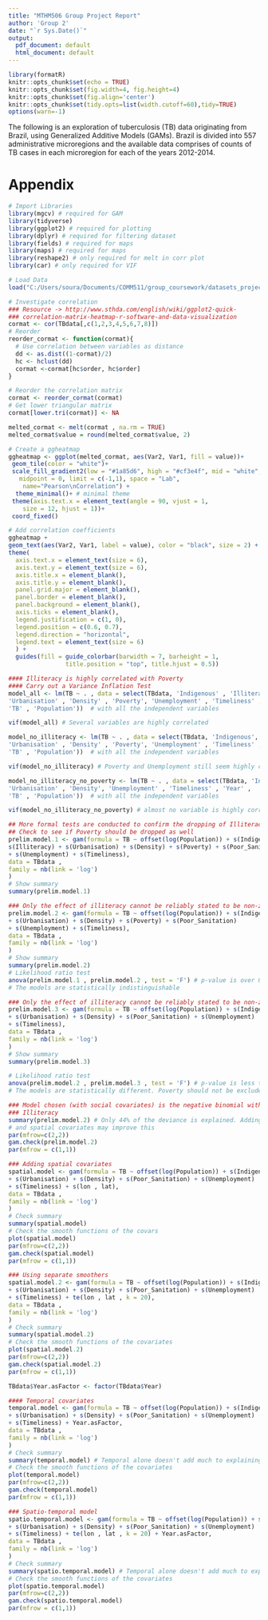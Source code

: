 ```yaml
---
title: "MTHM506 Group Project Report"
author: 'Group 2'
date: "`r Sys.Date()`"
output:
  pdf_document: default
  html_document: default
---
```


```r
library(formatR)
knitr::opts_chunk$set(echo = TRUE)
knitr::opts_chunk$set(fig.width=4, fig.height=4)
knitr::opts_chunk$set(fig.align='center')
knitr::opts_chunk$set(tidy.opts=list(width.cutoff=60),tidy=TRUE)
options(warn=-1)
```

The following is an exploration of tuberculosis (TB) data originating from Brazil, using Generalized
Additive Models (GAMs). Brazil is divided into 557 administrative microregions and the available data
comprises of counts of TB cases in each microregion for each of the years 2012-2014.


# Appendix
```r
# Import Libraries
library(mgcv) # required for GAM 
library(tidyverse) 
library(ggplot2) # required for plotting
library(dplyr) # required for filtering dataset
library(fields) # required for maps
library(maps) # required for maps
library(reshape2) # only required for melt in corr plot
library(car) # only required for VIF

# Load Data
load("C:/Users/soura/Documents/COMM511/group_coursework/datasets_project.RData")

# Investigate correlation
### Resource -> http://www.sthda.com/english/wiki/ggplot2-quick-
### correlation-matrix-heatmap-r-software-and-data-visualization
cormat <- cor(TBdata[,c(1,2,3,4,5,6,7,8)])
# Reorder
reorder_cormat <- function(cormat){
  # Use correlation between variables as distance
  dd <- as.dist((1-cormat)/2)
  hc <- hclust(dd)
  cormat <-cormat[hc$order, hc$order]
}

# Reorder the correlation matrix
cormat <- reorder_cormat(cormat)
# Get lower triangular matrix
cormat[lower.tri(cormat)] <- NA

melted_cormat <- melt(cormat , na.rm = TRUE)
melted_cormat$value = round(melted_cormat$value, 2)

# Create a ggheatmap
ggheatmap <- ggplot(melted_cormat, aes(Var2, Var1, fill = value))+
 geom_tile(color = "white")+
 scale_fill_gradient2(low = "#1a85d6", high = "#cf3e4f", mid = "white", 
   midpoint = 0, limit = c(-1,1), space = "Lab", 
    name="Pearson\nCorrelation") +
  theme_minimal()+ # minimal theme
 theme(axis.text.x = element_text(angle = 90, vjust = 1, 
    size = 12, hjust = 1))+
 coord_fixed()

# Add correlation coefficients
ggheatmap +
geom_text(aes(Var2, Var1, label = value), color = "black", size = 2) +
theme(
  axis.text.x = element_text(size = 6),
  axis.text.y = element_text(size = 6),
  axis.title.x = element_blank(),
  axis.title.y = element_blank(),
  panel.grid.major = element_blank(),
  panel.border = element_blank(),
  panel.background = element_blank(),
  axis.ticks = element_blank(),
  legend.justification = c(1, 0),
  legend.position = c(0.6, 0.7),
  legend.direction = "horizontal",
  legend.text = element_text(size = 6)
  ) + 
  guides(fill = guide_colorbar(barwidth = 7, barheight = 1,
                title.position = "top", title.hjust = 0.5))

#### Illiteracy is highly correlated with Poverty
#### Carry out a Variance Inflation Test
model_all <- lm(TB ~ . , data = select(TBdata, 'Indigenous' , 'Illiteracy' , 
'Urbanisation' , 'Density' , 'Poverty', 'Unemployment' , 'Timeliness' , 'Year' ,
'TB' , 'Population'))  # with all the independent variables

vif(model_all) # Several variables are highly correlated

model_no_illiteracy <- lm(TB ~ . , data = select(TBdata, 'Indigenous', 
'Urbanisation' , 'Density' , 'Poverty', 'Unemployment' , 'Timeliness' , 'Year' ,
'TB' , 'Population'))  # with all the independent variables

vif(model_no_illiteracy) # Poverty and Unemployment still seem highly correlated

model_no_illiteracy_no_poverty <- lm(TB ~ . , data = select(TBdata, 'Indigenous', 
'Urbanisation' , 'Density', 'Unemployment' , 'Timeliness' , 'Year' ,
'TB' , 'Population'))  # with all the independent variables

vif(model_no_illiteracy_no_poverty) # almost no variable is highly correlated

## More formal tests are conducted to confirm the dropping of Illiteracy.
## Check to see if Poverty should be dropped as well
prelim.model.1 <- gam(formula = TB ~ offset(log(Population)) + s(Indigenous) + 
s(Illiteracy) + s(Urbanisation) + s(Density) + s(Poverty) + s(Poor_Sanitation)
+ s(Unemployment) + s(Timeliness),
data = TBdata , 
family = nb(link = 'log')
)
# Show summary
summary(prelim.model.1)

### Only the effect of illiteracy cannot be reliably stated to be non-zero
prelim.model.2 <- gam(formula = TB ~ offset(log(Population)) + s(Indigenous) 
+ s(Urbanisation) + s(Density) + s(Poverty) + s(Poor_Sanitation)
+ s(Unemployment) + s(Timeliness),
data = TBdata , 
family = nb(link = 'log')
)
# Show summary
summary(prelim.model.2)
# Likelihood ratio test
anova(prelim.model.1 , prelim.model.2 , test = 'F') # p-value is over 0.05
# The models are statistically indistinguishable

### Only the effect of illiteracy cannot be reliably stated to be non-zero
prelim.model.3 <- gam(formula = TB ~ offset(log(Population)) + s(Indigenous) 
+ s(Urbanisation) + s(Density) + s(Poor_Sanitation) + s(Unemployment) 
+ s(Timeliness),
data = TBdata , 
family = nb(link = 'log')
)
# Show summary
summary(prelim.model.3)

# Likelihood ratio test
anova(prelim.model.2 , prelim.model.3 , test = 'F') # p-value is less than 0.05
# The models are statistically different. Poverty should not be excluded.

### Model chosen (with social covariates) is the negative binomial without
### Illiteracy
summary(prelim.model.2) # Only 44% of the deviance is explained. Adding temporal
# and spatial covariates may improve this
par(mfrow=c(2,2))
gam.check(prelim.model.2)
par(mfrow = c(1,1))

### Adding spatial covariates
spatial.model <- gam(formula = TB ~ offset(log(Population)) + s(Indigenous) 
+ s(Urbanisation) + s(Density) + s(Poor_Sanitation) + s(Unemployment) 
+ s(Timeliness) + s(lon , lat),
data = TBdata , 
family = nb(link = 'log')
)
# Check summary
summary(spatial.model)
# Check the smooth functions of the covars
plot(spatial.model)
par(mfrow=c(2,2))
gam.check(spatial.model)
par(mfrow = c(1,1))

### Using separate smoothers
spatial.model.2 <- gam(formula = TB ~ offset(log(Population)) + s(Indigenous) 
+ s(Urbanisation) + s(Density) + s(Poor_Sanitation) + s(Unemployment) 
+ s(Timeliness) + te(lon , lat , k = 20),
data = TBdata , 
family = nb(link = 'log')
)
# Check summary
summary(spatial.model.2)
# Check the smooth functions of the covariates
plot(spatial.model.2)
par(mfrow=c(2,2))
gam.check(spatial.model.2)
par(mfrow = c(1,1))

TBdata$Year.asFactor <- factor(TBdata$Year)

#### Temporal covariates
temporal.model <- gam(formula = TB ~ offset(log(Population)) + s(Indigenous) 
+ s(Urbanisation) + s(Density) + s(Poor_Sanitation) + s(Unemployment) 
+ s(Timeliness) + Year.asFactor,
data = TBdata , 
family = nb(link = 'log')
)
# Check summary
summary(temporal.model) # Temporal alone doesn't add much to explaining the variance
# Check the smooth functions of the covariates
plot(temporal.model)
par(mfrow=c(2,2))
gam.check(temporal.model)
par(mfrow = c(1,1))

### Spatio-temporal model
spatio.temporal.model <- gam(formula = TB ~ offset(log(Population)) + s(Indigenous) 
+ s(Urbanisation) + s(Density) + s(Poor_Sanitation) + s(Unemployment) 
+ s(Timeliness) + te(lon , lat , k = 20) + Year.asFactor,
data = TBdata , 
family = nb(link = 'log')
)
# Check summary
summary(spatio.temporal.model) # Temporal alone doesn't add much to explaining the variance
# Check the smooth functions of the covariates
plot(spatio.temporal.model)
par(mfrow=c(2,2))
gam.check(spatio.temporal.model)
par(mfrow = c(1,1))

```
